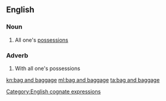==English==

===Noun===
{{en-noun|head=[[bag]] and [[baggage]]|-}}

# {{lb|en|idiomatic}} All one's [[possession]]s

===Adverb===
{{en-adv|head=[[bag]] [[and]] [[baggage]]|-}}

# {{lb|en|idiomatic}} With all one's possessions

[[Category:English cognate expressions]]

[[kn:bag and baggage]]
[[ml:bag and baggage]]
[[ta:bag and baggage]]